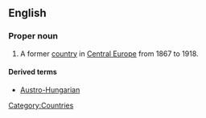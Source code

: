 ==English==
{{wikipedia}}
===Proper noun===
{{en-proper-noun}}

# A former [[country]] in [[Central Europe]] from 1867 to 1918.

====Derived terms====
*[[Austro-Hungarian]]

[[Category:Countries]]